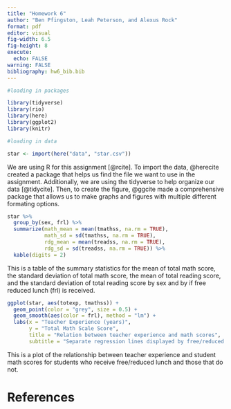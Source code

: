 ```yaml
---
title: "Homework 6"
author: "Ben Pfingston, Leah Peterson, and Alexus Rock"
format: pdf
editor: visual
fig-width: 6.5
fig-height: 8
execute:
  echo: FALSE
warning: FALSE
bibliography: hw6_bib.bib
---
```


```r
#loading in packages

library(tidyverse)
library(rio)
library(here)
library(ggplot2)
library(knitr)
```

```r
#loading in data

star <- import(here("data", "star.csv"))
```

We are using R for this assignment [@rcite]. To import the data, @herecite created a package that helps us find the file we want to use in the assignment. Additionally, we are using the tidyverse to help organize our data [@tidycite]. Then, to create the figure, @ggcite made a comprehensive package that allows us to make graphs and figures with multiple different formating options.

\newpage

```r
star %>% 
  group_by(sex, frl) %>% 
  summarize(math_mean = mean(tmathss, na.rm = TRUE),
            math_sd = sd(tmathss, na.rm = TRUE),
            rdg_mean = mean(treadss, na.rm = TRUE),
            rdg_sd = sd(treadss, na.rm = TRUE)) %>% 
  kable(digits = 2)


```

This is a table of the summary statistics for the mean of total math score, the standard deviation of total math score, the mean of total reading score, and the standard deviation of total reading score by sex and by if free reduced lunch (frl) is received.

\newpage

```r

ggplot(star, aes(totexp, tmathss)) +
  geom_point(color = "grey", size = 0.5) +
  geom_smooth(aes(color = frl), method = "lm") +
  labs(x = "Teacher Experience (years)",
       y = "Total Math Scale Score",
       title = "Relation between teacher experience and math scores",
       subtitle = "Separate regression lines displayed by free/reduced lunch price status")


```

This is a plot of the relationship between teacher experience and student math scores for students who receive free/reduced lunch and those that do not.

\newpage

# References

